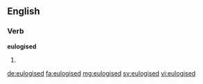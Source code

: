 ==English==

===Verb===
'''eulogised'''

# {{past of|eulogise}}

[[de:eulogised]]
[[fa:eulogised]]
[[mg:eulogised]]
[[sv:eulogised]]
[[vi:eulogised]]